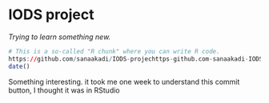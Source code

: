 
# IODS project

*Trying to learn something new.*

```r
# This is a so-called "R chunk" where you can write R code.
https://github.com/sanaakadi/IODS-projechttps-github.com-sanaakadi-IODS-project-settingst
date()

```
Something interesting.
it took me one week to understand this commit button, I thought it was in RStudio
